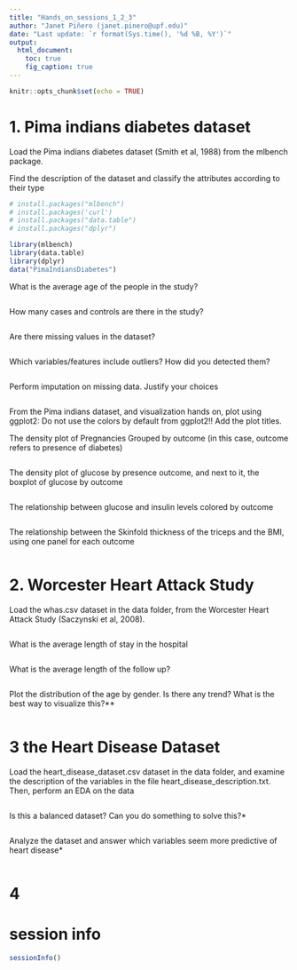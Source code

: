 ```yaml
---
title: "Hands_on_sessions_1_2_3"
author: "Janet Piñero (janet.pinero@upf.edu)"
date: "Last update: `r format(Sys.time(), '%d %B, %Y')`"      
output:
  html_document:
    toc: true
    fig_caption: true
---
```


```r
knitr::opts_chunk$set(echo = TRUE)
```

# 1. Pima indians diabetes dataset 

Load the Pima indians diabetes dataset (Smith et al, 1988) from the mlbench package. 

Find the description of the dataset and classify the attributes according to their type

```r
# install.packages("mlbench")
# install.packages('curl')
# install.packages("data.table")
# install.packages("dplyr")

library(mlbench)
library(data.table)
library(dplyr)
data("PimaIndiansDiabetes")

```

What is the average age of the people in the study?

```r
 

```

How many cases and controls are there in the study? 
```r
 

```

Are there missing values in the dataset? 

```r



```

Which variables/features include outliers? How did you detected them?

```r

```

Perform imputation on missing data. Justify your choices

```r

```


From the Pima indians dataset, and visualization hands on,  plot using ggplot2:
Do not use the colors by default from ggplot2!! Add the plot titles. 

The density plot of Pregnancies Grouped by outcome (in this case, outcome refers to presence of diabetes)
```r

```

The density plot of glucose by presence outcome, and next to it, the boxplot of glucose by outcome 
```r

```

The relationship between glucose and insulin levels colored by outcome
```r

```

The relationship between the  Skinfold thickness of the triceps and the BMI, using one panel for each outcome
```r

```


# 2. Worcester Heart Attack Study 

Load the whas.csv dataset in the data folder, from the Worcester Heart Attack Study (Saczynski et al, 2008).

```r


```


What is the average length of stay in the hospital	
```r

```

What is the average length of the follow up?

```r


```


Plot the distribution of the age by gender. Is there any trend? What is the best way to visualize this?** 
```r

```


# 3 the Heart Disease Dataset 
Load the heart_disease_dataset.csv dataset in the data folder, and examine the description of the variables in the file heart_disease_description.txt. 
Then, perform an EDA on the data
```r

```

Is this a balanced dataset? Can you do something to solve this?*
```r

```


Analyze the dataset and answer which variables seem more predictive of heart disease*
```r

```



# 4  


# session info {.unnumbered}

```r
sessionInfo()
```
